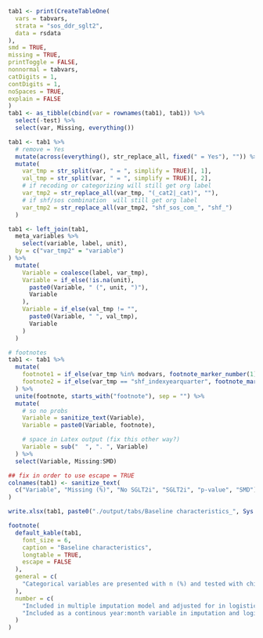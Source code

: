 ```r

tab1 <- print(CreateTableOne(
  vars = tabvars,
  strata = "sos_ddr_sglt2",
  data = rsdata
),
smd = TRUE,
missing = TRUE,
printToggle = FALSE,
nonnormal = tabvars,
catDigits = 1,
contDigits = 1,
noSpaces = TRUE,
explain = FALSE
)
tab1 <- as_tibble(cbind(var = rownames(tab1), tab1)) %>%
  select(-test) %>%
  select(var, Missing, everything())

tab1 <- tab1 %>%
  # remove = Yes
  mutate(across(everything(), str_replace_all, fixed(" = Yes"), "")) %>%
  mutate(
    var_tmp = str_split(var, " = ", simplify = TRUE)[, 1],
    val_tmp = str_split(var, " = ", simplify = TRUE)[, 2],
    # if recoding or categorizing will still get org label
    var_tmp2 = str_replace_all(var_tmp, "(_cat2|_cat)", ""),
    # if shf/sos combination  will still get org label
    var_tmp2 = str_replace_all(var_tmp2, "shf_sos_com_", "shf_")
  )

tab1 <- left_join(tab1,
  meta_variables %>%
    select(variable, label, unit),
  by = c("var_tmp2" = "variable")
) %>%
  mutate(
    Variable = coalesce(label, var_tmp),
    Variable = if_else(!is.na(unit),
      paste0(Variable, " (", unit, ")"),
      Variable
    ),
    Variable = if_else(val_tmp != "",
      paste0(Variable, " ", val_tmp),
      Variable
    )
  )

# footnotes
tab1 <- tab1 %>%
  mutate(
    footnote1 = if_else(var_tmp %in% modvars, footnote_marker_number(1), ""),
    footnote2 = if_else(var_tmp == "shf_indexyearquarter", footnote_marker_number(2), "")
  ) %>%
  unite(footnote, starts_with("footnote"), sep = "") %>%
  mutate(
    # so no probs
    Variable = sanitize_text(Variable),
    Variable = paste0(Variable, footnote),

    # space in Latex output (fix this other way?)
    Variable = sub("  ", ". ", Variable)
  ) %>%
  select(Variable, Missing:SMD)

## fix in order to use escape = TRUE
colnames(tab1) <- sanitize_text(
  c("Variable", "Missing (%)", "No SGLT2i", "SGLT2i", "p-value", "SMD")
)

write.xlsx(tab1, paste0("./output/tabs/Baseline characteristics_", Sys.Date(), ".xlsx"), rowNames = FALSE)

footnote(
  default_kable(tab1,
    font_size = 6,
    caption = "Baseline characteristics",
    longtable = TRUE,
    escape = FALSE
  ),
  general = c(
    "Categorical variables are presented with n (%) and tested with chi-square test and continuous variables with median [q1-q3] and tested with Kruskal-Wallis test."
  ),
  number = c(
    "Included in multiple imputation model and adjusted for in logistic regression models",
    "Included as a continous year:month variable in imputation and logistic regression models"
  )
)
```
